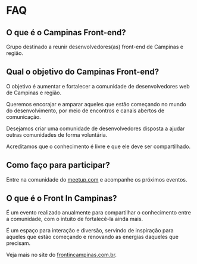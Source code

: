 
<SEO title="FAQ" />

# FAQ

## O que é o Campinas Front-end?

Grupo destinado a reunir desenvolvedores(as) front-end de Campinas e região.

## Qual o objetivo do Campinas Front-end?

O objetivo é aumentar e fortalecer a comunidade de desenvolvedores web de Campinas e região.

Queremos encorajar e amparar aqueles que estão começando no mundo do desenvolvimento, por meio de encontros e canais abertos de comunicação.

Desejamos criar uma comunidade de desenvolvedores disposta a ajudar outras comunidades de forma voluntária.

Acreditamos que o conhecimento é livre e que ele deve ser compartilhado.

## Como faço para participar?

Entre na comunidade do [meetup.com](https://www.meetup.com/campinas-frontend/) e acompanhe os próximos eventos.

## O que é o Front In Campinas?

É um evento realizado anualmente para compartilhar o conhecimento entre a comunidade, com o intuito de fortalecê-la ainda mais.

É um espaço para interação e diversão, servindo de inspiração para aqueles que estão começando e renovando as energias daqueles que precisam.

Veja mais no site do [frontincampinas.com.br](https://frontincampinas.com.br/).

